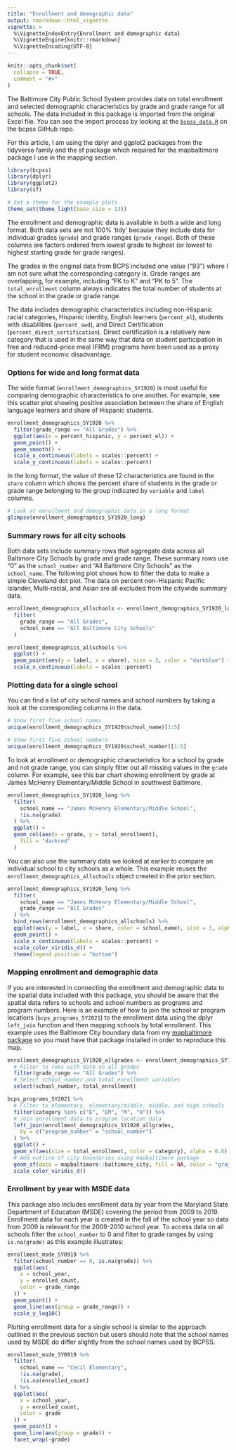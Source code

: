 ```yaml
---
title: "Enrollment and demographic data"
output: rmarkdown::html_vignette
vignette: >
  %\VignetteIndexEntry{Enrollment and demographic data}
  %\VignetteEngine{knitr::rmarkdown}
  %\VignetteEncoding{UTF-8}
---
```


```r
knitr::opts_chunk$set(
  collapse = TRUE,
  comment = "#>"
)
```

The Baltimore City Public School System provides data on total enrollment and selected demographic characteristics by grade and grade range for all schools. The data included in this package is imported from the original Excel file. You can see the import process by looking at the [`bcpss_data.R`](https://github.com/elipousson/bcps/blob/master/data-raw/bcpss_data.R) on the bcpss GitHub repo.

For this article, I am using the dplyr and ggplot2 packages from the tidyverse family and the sf package which required for the mapbaltimore package I use in the mapping section.

```r
library(bcpss)
library(dplyr)
library(ggplot2)
library(sf)

# Set a theme for the example plots
theme_set(theme_light(base_size = 13))
```

The enrollment and demographic data is available in both a wide and long format. Both data sets are not 100% 'tidy' because they include data for individual grades (`grade`) and grade ranges (`grade_range`). Both of these columns are factors ordered from lowest grade to highest (or lowest to highest starting grade for grade ranges).

The grades in the original data from BCPS included one value ("93") where I am not sure what the corresponding category is. Grade ranges are overlapping, for example, including "PK to K" and "PK to 5". The `total_enrollment` column always indicates the total number of students at the school in the grade or grade range.

The data includes demographic characteristics including non-Hispanic racial categories, Hispanic identity, English learners (`percent_el`), students with disabilities (`percent_swd`), and Direct Certification (`percent_direct_certification`). Direct certification is a relatively new category that is used in the same way that data on student participation in free and reduced-price meal (FRM) programs have been used as a proxy for student economic disadvantage.

### Options for wide and long format data

The wide format (`enrollment_demographics_SY1920`) is most useful for comparing demographic characteristics to one another. For example, see this scatter plot showing positive association between the share of English language learners and share of Hispanic students. 

```r
enrollment_demographics_SY1920 %>%
  filter(grade_range == "All Grades") %>%
  ggplot(aes(x = percent_hispanic, y = percent_el)) +
  geom_point() +
  geom_smooth() +
  scale_x_continuous(labels = scales::percent) +
  scale_y_continuous(labels = scales::percent)
```

In the long format, the value of these 12 characteristics are found in the `share` column which shows the percent share of students in the grade or grade range belonging to the group indicated by `variable` and `label` columns.

```r
# Look at enrollment and demographic data in a long format
glimpse(enrollment_demographics_SY1920_long)
```

### Summary rows for all city schools

Both data sets include summary rows that aggregate data across all Baltimore City Schools by grade and grade range. These summary rows use "0" as the `school_number` and "All Baltimore City Schools" as the `school_name`. The following plot shows how to filter the data to make a simple Cleveland dot plot. The data on percent non-Hispanic Pacific Islander, Multi-racial, and Asian are all excluded from the citywide summary data.

```r
enrollment_demographics_allschools <- enrollment_demographics_SY1920_long %>%
  filter(
    grade_range == "All Grades",
    school_name == "All Baltimore City Schools"
  )

enrollment_demographics_allschools %>%
  ggplot() +
  geom_point(aes(y = label, x = share), size = 3, color = "darkblue") +
  scale_x_continuous(labels = scales::percent)
```

### Plotting data for a single school

You can find a list of city school names and school numbers by taking a look at the corresponding columns in the data.

```r
# Show first five school names
unique(enrollment_demographics_SY1920$school_name)[1:5]

# Show first five school numbers
unique(enrollment_demographics_SY1920$school_number)[1:5]
```
To look at enrollment or demographic characteristics for a school by grade and not grade range, you can simply filter out all missing values in the `grade` column. For example, see this bar chart showing enrollment by grade at James McHenry Elementary/Middle School in southwest Baltimore.

```r
enrollment_demographics_SY1920_long %>%
  filter(
    school_name == "James McHenry Elementary/Middle School",
    !is.na(grade)
  ) %>%
  ggplot() +
  geom_col(aes(x = grade, y = total_enrollment),
    fill = "darkred"
  )
```

You can also use the summary data we looked at earlier to compare an individual school to city schools as a whole. This example reuses the `enrollment_demographics_allschools` object created in the prior section. 

```r
enrollment_demographics_SY1920_long %>%
  filter(
    school_name == "James McHenry Elementary/Middle School",
    grade_range == "All Grades"
  ) %>%
  bind_rows(enrollment_demographics_allschools) %>%
  ggplot(aes(y = label, x = share, color = school_name), size = 3, alpha = 0.8) +
  geom_point() +
  scale_x_continuous(labels = scales::percent) +
  scale_color_viridis_d() +
  theme(legend.position = "bottom")
```

### Mapping enrollment and demographic data

If you are interested in connecting the enrollment and demographic data to the spatial data included with this package, you should be aware that the spatial data refers to schools and school numbers as programs and program numbers. Here is an example of how to join the school or program locations (`bcps_programs_SY2021`) to the enrollment data using the dplyr `left_join` function and then mapping schools by total enrollment. This example uses the Baltimore City boundary data from my [mapbaltimore package](https://elipousson.github.io/mapbaltimore/) so you must have that package installed in order to reproduce this map.

```r
enrollment_demographics_SY1920_allgrades <- enrollment_demographics_SY1920 %>%
  # Filter to rows with data on all grades
  filter(grade_range == "All Grades") %>%
  # Select school_number and total_enrollment variables
  select(school_number, total_enrollment)

bcps_programs_SY2021 %>%
  # Filter to elementary, elementary/middle, middle, and high schools
  filter(category %in% c("E", "EM", "M", "H")) %>%
  # Join enrollment data to program location data
  left_join(enrollment_demographics_SY1920_allgrades,
    by = c("program_number" = "school_number")
  ) %>%
  ggplot() +
  geom_sf(aes(size = total_enrollment, color = category), alpha = 0.6) +
  # Add outline of city boundaries using mapbaltimore package
  geom_sf(data = mapbaltimore::baltimore_city, fill = NA, color = "gray80") +
  scale_color_viridis_d()
```

### Enrollment by year with MSDE data

This package also includes enrollment data by year from the Maryland State Department of Education (MSDE) covering the period from 2009 to 2019. Enrollment data for each year is created in the fall of the school year so data from 2009 is relevant for the 2009-2010 school year. To access data on all schools filter the `school_number` to 0 and filter to grade ranges by using `is.na(grade)` as this example illustrates:

```r
enrollment_msde_SY0919 %>%
  filter(school_number == 0, is.na(grade)) %>%
  ggplot(aes(
    x = school_year,
    y = enrolled_count,
    color = grade_range
  )) +
  geom_point() +
  geom_line(aes(group = grade_range)) +
  scale_y_log10()
```

Plotting enrollment data for a single school is similar to the approach outlined in the previous section but users should note that the school names used by MSDE do differ slightly from the school names used by BCPSS.

```r
enrollment_msde_SY0919 %>%
  filter(
    school_name == "Cecil Elementary",
    !is.na(grade),
    !is.na(enrolled_count)
  ) %>%
  ggplot(aes(
    x = school_year,
    y = enrolled_count,
    color = grade
  )) +
  geom_point() +
  geom_line(aes(group = grade)) +
  facet_wrap(~grade)
```


